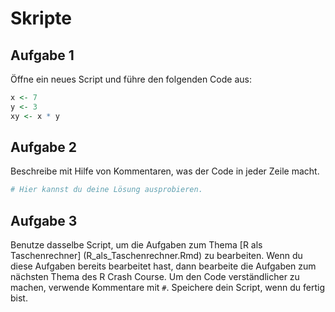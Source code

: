 
# Skripte 


## Aufgabe 1

Öffne ein neues Script und führe den folgenden Code aus: 

```r

x <- 7 
y <- 3
xy <- x * y 

```


## Aufgabe 2

Beschreibe mit Hilfe von Kommentaren, was der Code in jeder Zeile macht. 


```r
# Hier kannst du deine Lösung ausprobieren.


```



## Aufgabe 3

Benutze dasselbe Script, um die Aufgaben zum Thema [R als Taschenrechner] (R_als_Taschenrechner.Rmd) zu bearbeiten. Wenn du diese Aufgaben bereits bearbeitet hast, dann bearbeite die Aufgaben zum nächsten Thema des R Crash Course. Um den Code verständlicher zu machen, verwende Kommentare mit `#`. Speichere dein Script, wenn du fertig bist. 


